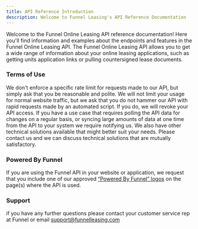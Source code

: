 ```yaml
---
title: API Reference Introduction
description: Welcome to Funnel Leasing's API Reference Documentation
---
```


Welcome to the Funnel Online Leasing API reference documentation! Here you'll find information and examples about the endpoints and features in the Funnel Online Leasing API. The Funnel Online Leasing API allows you to get a wide range of information about your online leasing applications, such as getting units application links or pulling countersigned lease documents.

### Terms of Use


<Aside type="note" title="A Brief Statement on Rate Limits">
    We don't enforce a specific rate limit for requests made to our API, but simply ask that you be reasonable and polite. We will not limit your usage for normal website traffic, but we ask that you do not hammer our API with rapid requests made by an automated script. If you do, we will revoke your API access. If you have a use case that requires polling the API data for changes on a regular basis, or syncing large amounts of data at one time from the API to your system we require notifying us. We also have other technical solutions available that might better suit your needs. Please contact us and we can discuss technical solutions that are mutually satisfactory.
</Aside>

### Powered By Funnel
If you are using the Funnel API in your website or application, we request that you include one of our approved [“Powered By Funnel” logos](https://developers.funnelleasing.com/assets/NestioPoweredByLogos.zip) on the page(s) where the API is used.

### Support
if you have any further questions please contact your customer service rep at Funnel or email [support@funnelleasing.com](mailto:support@funnelleasing.com)